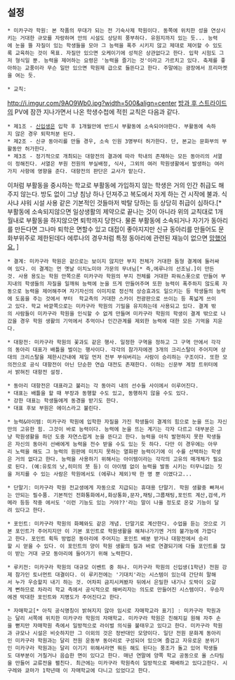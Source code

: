 == 설정 ==

 * 미카구라 학원: 본 작품의 무대가 되는 전 기숙사제 학원이다. 동쪽에 위치한 성을 연상시키는 거대한 규모를 자랑하며 안의 시설도 상당히 풍부하다. 유원지까지 있는 듯... 능력에 눈을 뜰 자질이 있는 학생들을 모아 그 능력을 폭주 시키지 않고 제대로 제어할 수 있도록 교육하는 것이 목표. 자질만 있으면 오케이기에 성적은 상관없다고 한다. 입학 시험도 그저 형식일 뿐. 능력을 제어하는 요령은 '능력을 즐기는 것'이라고 가르치고 있다. 축제를 좋아하는 교풍이라 무슨 일만 있으면 학원제 급으로 들뜬다고 한다. 주말에는 광장에서 프리마켓을 여는 듯.

 * 교칙: 
http://i.imgur.com/9AO9Wb0.jpg?width=500&align=center
[[방과 후 스트라이드]]의 PV에 잠깐 지나가면서 나온 학생수첩에 적힌 교칙은 다음과 같다.

 * 제1조 - [[신입생]]은 입학 후 1개월안에 반드시 부활동에 소속되어야한다. 부활동에 속하지 않은 경우 퇴학처분 된다. 
 * 제2조 - 신규 동아리를 만들 경우, 소속 인원 3명부터 허가한다. 단, 본교는 문화부의 부활동만 허가한다. 
 * 제3조 - 정기적으로 개최되는 대항전의 결과에 따라 학내의 존재하는 모든 동아리의 서열이 정해진다. 서열은 부원 전원의 부실배정, 식사, 그외의 여러 학원생활에서 발생하는 여러가지 사항에 영향을 준다. 대항전의 판단은 교사가 맡는다.

이처럼 부활동을 중시하는 학교로 부활동에 가입하지 않는 학생은 거의 인간 취급도 해주지 않는다. 방도 없이 그냥 침낭 하나 던져주고 복도에서 자게 하는 건 시작에 불과. 식사냐 샤워 시설 사용 같은 기본적인 것들마저 박탈 당하는 등 상당히 취급이 심하다.[* 부활동에 소속되지않으면 일상생활의 제약으로 끝나는 것이 아니라 위의 교칙대로 1개월내로 부활동을 하지않으면 퇴학까지 당한다. 물론 부활동에 소속되거나 자기가 동아리를 만든다면 그나마 퇴학은 면할수 있고 대접이 좋아지지만 신규 동아리를 만들어도 문화부위주로 제한된데다 에루나의 경우처럼 특정 동아리에 관련된 재능이 없으면 [[망했어요.]] ]

 * 결계: 미카구라 학원은 겉으로는 보이지 않지만 부지 전체가 거대한 돔형 결계에 둘러싸여 있다. 이 결계는 먼 옛날 이치노미야 가문의 무녀님[* 즉,에루나의 선조님.]이 만든것. 사용 용도는 학원 안쪽으론 미카구라 학원의 부지 전체를 거대한 파워스폿으로 만들어 부지내의 학생들의 자질을 일깨워 능력에 눈을 뜨게 만들어주며 또한 능력이 폭주하지 않도록 자동으로 능력을 제어해주며 자기자신의 이미지로 정신적 상승효과도 일으키는 등 학생들의 능력에 도움을 주는 것에서 부터  학교측의 거대한 스카이 전광판으로 쓰이는 등 폭넓게 쓰이고 있다. 학교 바깥쪽으로는 미카구라 학원의 기밀을 유지하는데 사용되고 있다. 결계 밖의 사람들이 미카구라 학원을 인식할 수 없게 만들며 미카구라 학원의 학생이 결계 밖으로 나갔을 경우 학원 생활의 기억에서 추억이나 인간관계를 제외한 능력에 대한 모든 기억을 지운다.

 * 대항전: 미카구라 학원의 꽃과도 같은 행사. 일정한 구역을 정하고 그 구역 안에서 각각의 동아리 대표가 배틀을 벌이는 행사이다. 각각의 참가자에겐 3개의 크리스탈이 주어지며 상대의 크리스탈을 제한시간내에 제일 먼저 전부 부숴버리는 사람이 승리하는 구조이다. 또한 모의전으로 공식 대항전이 아닌 단순한 연습 대전도 존재한다. 이하는 신문부 계정 트위터에서 밝혀진 대항전 설정.

 * 동아리 대항전은 대표라고 불리는 각 동아리 내의 선수들 사이에서 이루어진다. 
 * 대표는 배틀을 할 때 부장과 동행할 수도 있고, 동행하지 않을 수도 있다. 
 * 강한 대표는 학생들에게 동경을 받기도 한다. 
 * 대표 후보 부원은 에이스라고 불린다.

 * 능력&아이템: 미카구라 학원에 입학한 자질을 가진 학생들이 결계의 힘으로 눈을 뜨는 자신만의 고유한 힘. 그것이 바로 능력이다. 능력에 눈을 뜨는 계기는 각자 다르고 대부분은 그냥 학원생활을 하던 도중 자연스럽게 눈을 뜬다고 한다. 능력을 아직 발현하지 못한 학생들은 자신의 동아리 선배에게 능력을 전수 받을 수도 있는 듯 하다. 다만 이 경우에는 아무리 노력을 해도 그 능력의 원판에 미치지 못하는 열화판 능력이기에 이 수를 선택하는 학생은 거의 없다고 한다. 능력을 사용하기 위해서는 아이템이라는 각각의 고유의 매개체가 필요로 된다. (예:유토의 낫,히미의 붓 등) 이 아이템 없이 능력을 발동 시키는 터무니없는 짓을 저지를 수 있는 사람은 학원에서도 (에루나 제외)딱 한 명 뿐 이였다고... 

 * 단말기: 미카구라 학원 전교생에게 자동으로 지급되는 휴대용 단말기. 학원 생활중 빠져서는 안되는 필수품. 기본적인 전화통화에서,화상통화,문자,채팅,그룹채팅,포인트 계산,검색,카메라 등등 작중 에서도 '이런 기능도 있는 거야??'라는 말이 나올 정도로 온갖 기능이 달려 있다고 한다.

 * 포인트: 미카구라 학원의 화폐와도 같은 개념. 단말기로 계산한다. 수업을 듣는 것으로 기본 포인트가 주어지지만 이 기본 포인트로 학원생활을 해쳐나가기엔 거의 불가능에 가깝다고 한다. 포인트 획득 방법은 동아리에 주어지는 포인트 배분 받거나 대항전에서 승리할 시 얻을 수 있다. 이 포인트의 양이 학원 생활의 질과 바로 연결되기에 다들 포인트를 많이 받는 거대 규모 동아리에 들어가기 위해 노력한다.

 * 루키전: 미카구라 학원의 대규모 이벤트 중 하나. 미카구라 학원의 신입생(1학년) 전원 강제 참가인 토너먼트 대결이다. 이 루키전에는 '기대치'라는 시스템이 있는데 간단히 말해서 누가 우승할지 내기 하는 것. 어차피 금지시켜봤자 뒤에서 은밀한 내기나 도박이 오갈게 뻔하므로 차라리 학교 측에서 공식적으로 해버리자는 의도로 만들어진 시스템이다. 우승자에겐 막대한 포인트와 지명도가 주어진다고 한다.

 * 자매학교[* 아직 공식명칭이 밝혀지지 않아 임시로 자매학교라 표기] : 미카구라 학원과는 달리 서쪽에 위치한 미카구라 학원의 자매학교. 미카구라 학원은 친해지길 원해 자주 손을 뻗지만 자매학원 측에서 일방적으로 라이벌 의식을 불태우고 있다고 한다. 미카구라 학원과 규모나 시설은 비슷하지만 그 이외의 것은 정반대인 모양이다. 일단 전원 문화계 동아리인 미카구라 학원과는 달리 전원 운동부 동아리로 구성되어 있으며 즐겁고 자유로운 분위기인 미카구라 학원과는 달리 이기기 위해서라면 뭐든 해도 된다는 풍조가 돌고 있어 학생들도 대부분이 거칠거나 음습한 면이 있다고 한다. 매년 연말에 양쪽 학교 공동으로 올 스타팀을 만들어 교류전을 펼친다. 최근에는 미카구라 학원측이 일방적으로 패배하고 있다고한다. 시구레와 쿄마가 1학년때 이 자매학교에 다니고 있었다고 한다.
